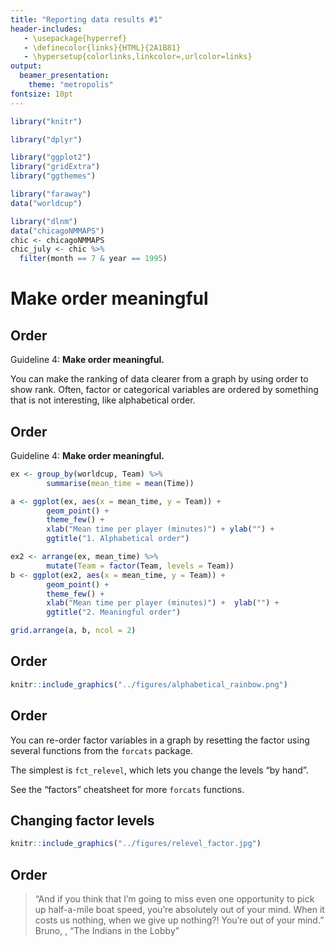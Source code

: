 ```yaml
---
title: "Reporting data results #1"
header-includes:
   - \usepackage{hyperref}
   - \definecolor{links}{HTML}{2A1B81}
   - \hypersetup{colorlinks,linkcolor=,urlcolor=links}
output: 
  beamer_presentation:
    theme: "metropolis"
fontsize: 10pt
---
```


```r
library("knitr")
```


```r
library("dplyr")

library("ggplot2")
library("gridExtra")
library("ggthemes")

library("faraway")
data("worldcup")

library("dlnm")
data("chicagoNMMAPS")
chic <- chicagoNMMAPS
chic_july <- chic %>%
  filter(month == 7 & year == 1995)
```

# Make order meaningful

## Order

Guideline 4: **Make order meaningful.** \bigskip

You can make the ranking of data clearer from a graph by using order to show rank. Often, factor or categorical variables are ordered by something that is not interesting, like alphabetical order. 

## Order

Guideline 4: **Make order meaningful.** \bigskip

```r
ex <- group_by(worldcup, Team) %>%
        summarise(mean_time = mean(Time))

a <- ggplot(ex, aes(x = mean_time, y = Team)) + 
        geom_point() + 
        theme_few() + 
        xlab("Mean time per player (minutes)") + ylab("") + 
        ggtitle("1. Alphabetical order")

ex2 <- arrange(ex, mean_time) %>%
        mutate(Team = factor(Team, levels = Team))
b <- ggplot(ex2, aes(x = mean_time, y = Team)) + 
        geom_point() + 
        theme_few() + 
        xlab("Mean time per player (minutes)") +  ylab("") + 
        ggtitle("2. Meaningful order")

grid.arrange(a, b, ncol = 2)
```

## Order

```r
knitr::include_graphics("../figures/alphabetical_rainbow.png")
```


## Order

You can re-order factor variables in a graph by resetting the factor using several 
functions from the `forcats` package. 

The simplest is `fct_relevel`, which lets you change the levels "by hand". 

See the "factors" cheatsheet for more `forcats` functions.

## Changing factor levels

```r
knitr::include_graphics("../figures/relevel_factor.jpg")
```

## Order

> "And if you think that I'm going to miss even one
opportunity to
pick up half-a-mile boat speed, you're absolutely out of your mind. When it
costs us
nothing, when we give up nothing?! You're out of your mind." \newline
Bruno, \underline{The West Wing}, "The Indians in the Lobby"

